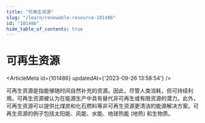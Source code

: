 ```yaml
---
title: "可再生资源"
slug: "/learn/renewable-resource-101486"
id: "101486"
hide_table_of_contents: true
---
```



# 可再生资源

<ArticleMeta id={101486} updatedAt={'2023-09-26 13:58:54'} />
<div className='border-solid border-b border-t-0 my-4 border-[var(--ifm-color-gray-300)]' />

可再生资源是指能够随时间自然补充的资源。因此，尽管人类消耗，但可持续利用。可再生资源被认为在能源生产中具有替代非可再生或有限资源的潜力。此外，可再生资源可以提供比煤炭和化石燃料等非可再生资源更清洁的能源解决方案。可再生资源的例子包括太阳能、风能、水能、地球热能 (地热) 和生物质。
